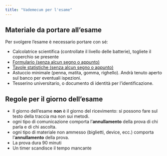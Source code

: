 ```yaml
---
title: "Vademecum per l'esame"
---
```


## Materiale da portare all'esame

Per svolgere l'esame è necessario portare con sé:

- Calcolatrice scientifica (controllate il livello delle batterie), togliete il coperchio se presente
-   [Formulario (senza alcun segno o appunto)](formulario23.pdf)
-   [Tavole statistiche (senza alcun segno o appunto)](tavole-statistiche.pdf)
-   Astuccio minimale (penna, matita, gomma, righello). Andrà tenuto aperto sul banco per eventuali ispezioni.
- Tesserino universitario, o documento di identità per l'identificazione.

## Regole per il giorno dell'esame

- Il giorno dell'esame **non** è il giorno del ricevimento: si possono fare sul testo della traccia ma non sui metodi.
- ogni tipo di comunicazione comporta l'**annullamento** della prova di chi parla e di chi ascolta.
- ogni tipo di materiale non ammesso (biglietti, device, ecc.) comporta l'**annullamento** della prova.
- La prova dura 90 minuti
- Un timer scandisce il tempo mancante